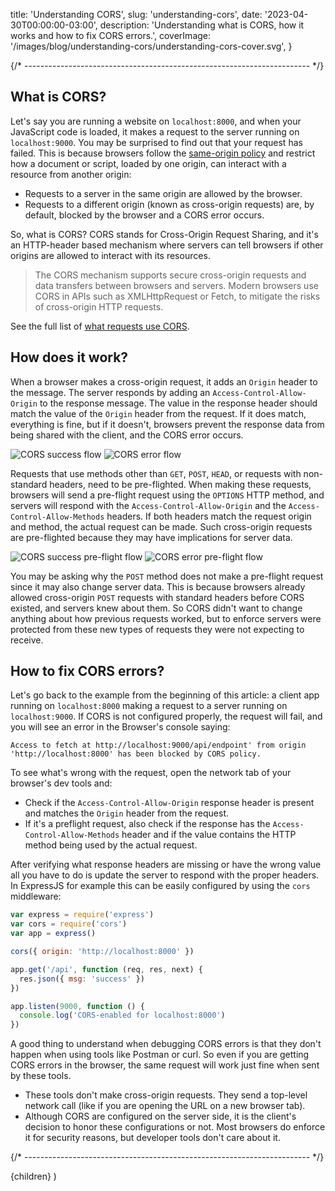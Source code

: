   title: 'Understanding CORS',
  slug: 'understanding-cors',
  date: '2023-04-30T00:00:00-03:00',
  description:
    'Understanding what is CORS, how it works and how to fix CORS errors.',
  coverImage: '/images/blog/understanding-cors/understanding-cors-cover.svg',
}


{/* ----------------------------------------------------------------------- */}

## What is CORS?

Let's say you are running a website on `localhost:8000`, and when your JavaScript code is loaded, it makes a request to the server running on `localhost:9000`. You may be surprised to find out that your request has failed. This is because browsers follow the [same-origin policy](https://developer.mozilla.org/en-US/docs/Web/Security/Same-origin_policy) and restrict how a document or script, loaded by one origin, can interact with a resource from another origin:

- Requests to a server in the same origin are allowed by the browser.
- Requests to a different origin (known as cross-origin requests) are, by default, blocked by the browser and a CORS error occurs.

So, what is CORS? CORS stands for Cross-Origin Request Sharing, and it's an HTTP-header based mechanism where servers can tell browsers if other origins are allowed to interact with its resources.

> The CORS mechanism supports secure cross-origin requests and data transfers between browsers and servers. Modern browsers use CORS in APIs such as XMLHttpRequest or Fetch, to mitigate the risks of cross-origin HTTP requests.

See the full list of [what requests use CORS](https://developer.mozilla.org/en-US/docs/Web/HTTP/CORS#what_requests_use_cors).

## How does it work?

When a browser makes a cross-origin request, it adds an `Origin` header to the message. The server responds by adding an `Access-Control-Allow-Origin` to the response message. The value in the response header should match the value of the `Origin` header from the request. If it does match, everything is fine, but if it doesn't, browsers prevent the response data from being shared with the client, and the CORS error occurs.

<picture>
  <source
    media="(max-width: 576px)"
    srcset="/images/blog/understanding-cors/understanding-cors-1-sm.svg"
  />
  <img
    src="/images/blog/understanding-cors/understanding-cors-1.svg"
    alt="CORS success flow"
  />
</picture>
<picture>
  <source
    media="(max-width: 576px)"
    srcset="/images/blog/understanding-cors/understanding-cors-2-sm.svg"
  />
  <img
    src="/images/blog/understanding-cors/understanding-cors-2.svg"
    alt="CORS error flow"
  />
</picture>

Requests that use methods other than `GET`, `POST`, `HEAD`, or requests with non-standard headers, need to be pre-flighted. When making these requests, browsers will send a pre-flight request using the `OPTIONS` HTTP method, and servers will respond with the `Access-Control-Allow-Origin` and the `Access-Control-Allow-Methods` headers. If both headers match the request origin and method, the actual request can be made. Such cross-origin requests are pre-flighted because they may have implications for server data.

<picture>
  <source
    media="(max-width: 576px)"
    srcset="/images/blog/understanding-cors/understanding-cors-3-sm.svg"
  />
  <img
    src="/images/blog/understanding-cors/understanding-cors-3.svg"
    alt="CORS success pre-flight flow"
  />
</picture>
<picture>
  <source
    media="(max-width: 576px)"
    srcset="/images/blog/understanding-cors/understanding-cors-4-sm.svg"
  />
  <img
    src="/images/blog/understanding-cors/understanding-cors-4.svg"
    alt="CORS error pre-flight flow"
  />
</picture>

You may be asking why the `POST` method does not make a pre-flight request since it may also change server data. This is because browsers already allowed cross-origin `POST` requests with standard headers before CORS existed, and servers knew about them. So CORS didn't want to change anything about how previous requests worked, but to enforce servers were protected from these new types of requests they were not expecting to receive.

## How to fix CORS errors?

Let's go back to the example from the beginning of this article: a client app running on `localhost:8000` making a request to a server running on `localhost:9000`. If CORS is not configured properly, the request will fail, and you will see an error in the Browser's console saying:

```text
Access to fetch at http://localhost:9000/api/endpoint' from origin
'http://localhost:8000' has been blocked by CORS policy.
```

To see what's wrong with the request, open the network tab of your browser's dev tools and:

- Check if the `Access-Control-Allow-Origin` response header is present and matches the `Origin` header from the request.
- If it's a preflight request, also check if the response has the `Access-Control-Allow-Methods` header and if the value contains the HTTP method being used by the actual request.

After verifying what response headers are missing or have the wrong value all you have to do is update the server to respond with the proper headers. In ExpressJS for example this can be easily configured by using the `cors` middleware:

```js {5} showLineNumbers
var express = require('express')
var cors = require('cors')
var app = express()

cors({ origin: 'http://localhost:8000' })

app.get('/api', function (req, res, next) {
  res.json({ msg: 'success' })
})

app.listen(9000, function () {
  console.log('CORS-enabled for localhost:8000')
})
```

A good thing to understand when debugging CORS errors is that they don't happen when using tools like Postman or curl. So even if you are getting CORS errors in the browser, the same request will work just fine when sent by these tools.

- These tools don't make cross-origin requests. They send a top-level network call (like if you are opening the URL on a new browser tab).
- Although CORS are configured on the server side, it is the client's decision to honor these configurations or not. Most browsers do enforce it for security reasons, but developer tools don't care about it.

{/* ----------------------------------------------------------------------- */}

  <ArticleLayout meta={meta}>{children}</ArticleLayout>
)
